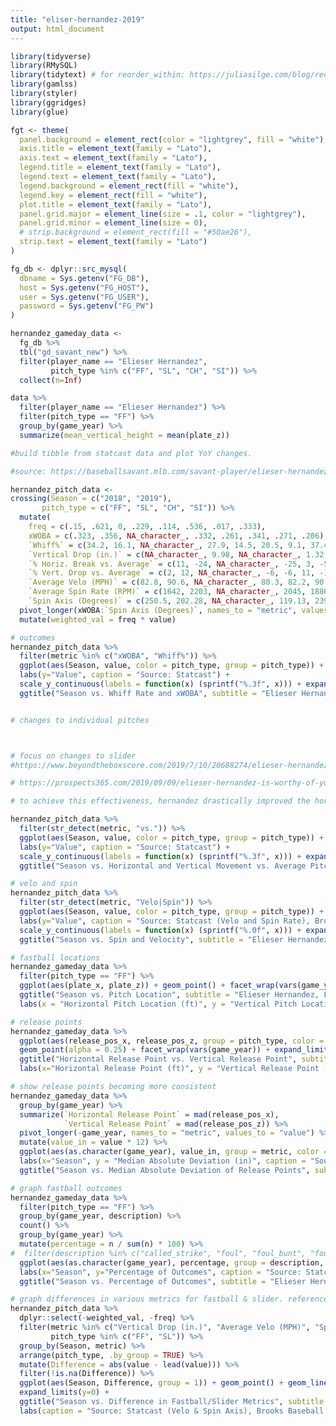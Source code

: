 ```yaml
---
title: "eliser-hernandez-2019"
output: html_document
---
```


```r
library(tidyverse)
library(RMySQL)
library(tidytext) # for reorder_within: https://juliasilge.com/blog/reorder-within/
library(gamlss)
library(styler)
library(ggridges)
library(glue)

fgt <- theme(
  panel.background = element_rect(color = "lightgrey", fill = "white"),
  axis.title = element_text(family = "Lato"),
  axis.text = element_text(family = "Lato"),
  legend.title = element_text(family = "Lato"),
  legend.text = element_text(family = "Lato"),
  legend.background = element_rect(fill = "white"),
  legend.key = element_rect(fill = "white"),
  plot.title = element_text(family = "Lato"),
  panel.grid.major = element_line(size = .1, color = "lightgrey"),
  panel.grid.minor = element_line(size = 0),
  # strip.background = element_rect(fill = "#50ae26"),
  strip.text = element_text(family = "Lato")
)

fg_db <- dplyr::src_mysql(
  dbname = Sys.getenv("FG_DB"),
  host = Sys.getenv("FG_HOST"),
  user = Sys.getenv("FG_USER"),
  password = Sys.getenv("FG_PW")
)
```


```r

hernandez_gameday_data <-
  fg_db %>%
  tbl("gd_savant_new") %>%
  filter(player_name == "Elieser Hernandez",
         pitch_type %in% c("FF", "SL", "CH", "SI")) %>%
  collect(n=Inf)

data %>%
  filter(player_name == "Elieser Hernandez") %>%
  filter(pitch_type == "FF") %>%
  group_by(game_year) %>%
  summarize(mean_vertical_height = mean(plate_z))

#build tibble from statcast data and plot YoY changes. 

#source: https://baseballsavant.mlb.com/savant-player/elieser-hernandez-622694?stats=statcast-r-pitching-mlb, except for vertical drop, which is from http://www.brooksbaseball.net/velo.php?player=622694&b_hand=-1&time=year&minmax=ci&var=pfx_z&s_type=2&startDate=03/30/2007&endDate=01/06/2020&gFilt=&pFilt=FA|SL because it does not include gravity. i removed gravity in order to match eno's chart at The Athletic (linked below)

hernandez_pitch_data <-
crossing(Season = c("2018", "2019"),
       pitch_type = c("FF", "SL", "CH", "SI")) %>%
  mutate(
    freq = c(.15, .621, 0, .229, .114, .536, .017, .333),
    xWOBA = c(.323, .356, NA_character_, .332, .261, .341, .271, .206),
    `Whiff%` = c(34.2, 16.1, NA_character_, 27.9, 14.5, 20.5, 9.1, 37.4),
    `Vertical Drop (in.)` = c(NA_character_, 9.98, NA_character_, 1.32, NA_character_, 9.52, NA_character_, 5.98),
    `% Horiz. Break vs. Average` = c(11, -24, NA_character_, -25, 3, -5, -6, -4),
    `% Vert. Drop vs. Average` = c(2, 12, NA_character_, -6, -6, 11, -14, -26),
    `Average Velo (MPH)` = c(82.8, 90.6, NA_character_, 80.3, 82.2, 90.6, 89.3, 78.5),
    `Average Spin Rate (RPM)` = c(1642, 2203, NA_character_, 2045, 1886, 2247, 2174, 2245),
    `Spin Axis (Degrees)` = c(250.5, 202.28, NA_character_, 119.13, 239.28, 205.5, 229.72, 142.84)) %>%
  pivot_longer(xWOBA:`Spin Axis (Degrees)`, names_to = "metric", values_to = "value", values_drop_na = TRUE, values_ptypes = list(value= double())) %>%
  mutate(weighted_val = freq * value)

# outcomes
hernandez_pitch_data %>%
  filter(metric %in% c("xWOBA", "Whiff%")) %>%
  ggplot(aes(Season, value, color = pitch_type, group = pitch_type)) + facet_wrap(vars(metric), scales = "free_y") + geom_point() + geom_line() +
  labs(y="Value", caption = "Source: Statcast") +
  scale_y_continuous(labels = function(x) (sprintf("%.3f", x))) + expand_limits(y=0) +
  ggtitle("Season vs. Whiff Rate and xWOBA", subtitle = "Elieser Hernandez")


# changes to individual pitches



# focus on changes to slider
#https://www.beyondtheboxscore.com/2019/7/10/20688274/elieser-hernandez-miami-marlins-rule-5-draft-slider-movement-caleb-smith-sandy-alcantara

# https://prospects365.com/2019/09/09/elieser-hernandez-is-worthy-of-your-consideration/

# to achieve this effectiveness, hernandez drastically improved the horizontal break on his slider compared to the break of the average pitcher's slider:

hernandez_pitch_data %>%
  filter(str_detect(metric, "vs.")) %>%
  ggplot(aes(Season, value, color = pitch_type, group = pitch_type)) + facet_wrap(vars(metric), scales = "free_y") + geom_point() + geom_line() +
  labs(y="Value", caption = "Source: Statcast") +
  scale_y_continuous(labels = function(x) (sprintf("%.3f", x))) + expand_limits(y=0) +
  ggtitle("Season vs. Horizontal and Vertical Movement vs. Average Pitch", subtitle = "Elieser Hernandez")

# velo and spin
hernandez_pitch_data %>%
  filter(str_detect(metric, "Velo|Spin")) %>%
  ggplot(aes(Season, value, color = pitch_type, group = pitch_type)) + facet_wrap(vars(metric), scales = "free_y") + geom_point() + geom_line() +
  labs(y="Value", caption = "Source: Statcast (Velo and Spin Rate), Brooks Baseball (Spin Axis)") +
  scale_y_continuous(labels = function(x) (sprintf("%.0f", x))) + expand_limits(y=0) +
  ggtitle("Season vs. Spin and Velocity", subtitle = "Elieser Hernandez")

# fastball locations
hernandez_gameday_data %>%
  filter(pitch_type == "FF") %>%
  ggplot(aes(plate_x, plate_z)) + geom_point() + facet_wrap(vars(game_year)) +
  ggtitle("Season vs. Pitch Location", subtitle = "Elieser Hernandez, Fastballs") +
  labs(x = "Horizontal Pitch Location (ft)", y = "Vertical Pitch Location (ft)")

# release points
hernandez_gameday_data %>%
  ggplot(aes(release_pos_x, release_pos_z, group = pitch_type, color = pitch_type)) + 
  geom_point(alpha = 0.25) + facet_wrap(vars(game_year)) + expand_limits(y = 0) + xlim(-5,5) + ylim(0, 10) +
  ggtitle("Horizontal Release Point vs. Vertical Release Point", subtitle = "Elieser Hernandez, All Pitches") +
  labs(x="Horizontal Release Point (ft)", y = "Vertical Release Point (ft)")

# show release points becoming more consistent
hernandez_gameday_data %>%
  group_by(game_year) %>%
  summarize(`Horizontal Release Point` = mad(release_pos_x),
            `Vertical Release Point` = mad(release_pos_z)) %>%
  pivot_longer(-game_year, names_to = "metric", values_to = "value") %>%
  mutate(value_in = value * 12) %>%
  ggplot(aes(as.character(game_year), value_in, group = metric, color = metric)) + geom_point() + geom_line() +
  labs(x="Season", y = "Median Absolute Deviation (in)", caption = "Source: Statcast") +
  ggtitle("Season vs. Median Absolute Deviation of Release Points", subtitle = "Elieser Hernandez")

# graph fastball outcomes
hernandez_gameday_data %>%
  filter(pitch_type == "FF") %>%
  group_by(game_year, description) %>%
  count() %>%
  group_by(game_year) %>%
  mutate(percentage = n / sum(n) * 100) %>%
#  filter(description %in% c("called_strike", "foul", "foul_bunt", "foul_tip", "swinging_strike")) %>%
  ggplot(aes(as.character(game_year), percentage, group = description, color = description)) + geom_point() + geom_line() +
  labs(x="Season", y="Percentage of Outcomes", caption = "Source: Statcast") +
  ggtitle("Season vs. Percentage of Outcomes", subtitle = "Elieser Hernandez, Fastballs")

# graph differences in various metrics for fastball & slider. reference: https://theathletic.com/1133082/2019/08/13/sarris-what-makes-a-slider-good/
hernandez_pitch_data %>% 
  dplyr::select(-weighted_val, -freq) %>%
  filter(metric %in% c("Vertical Drop (in.)", "Average Velo (MPH)", "Spin Axis (Degrees)"),
         pitch_type %in% c("FF", "SL")) %>%
  group_by(Season, metric) %>%
  arrange(pitch_type, .by_group = TRUE) %>%
  mutate(Difference = abs(value - lead(value))) %>%
  filter(!is.na(Difference)) %>%
  ggplot(aes(Season, Difference, group = 1)) + geom_point() + geom_line() + facet_wrap(vars(metric), scales = "free_y") +
  expand_limits(y=0) +
  ggtitle("Season vs. Difference in Fastball/Slider Metrics", subtitle = "Elieser Hernandez") +
  labs(caption = "Source: Statcast (Velo & Spin Axis), Brooks Baseball (Vertical Drop)")
  


```